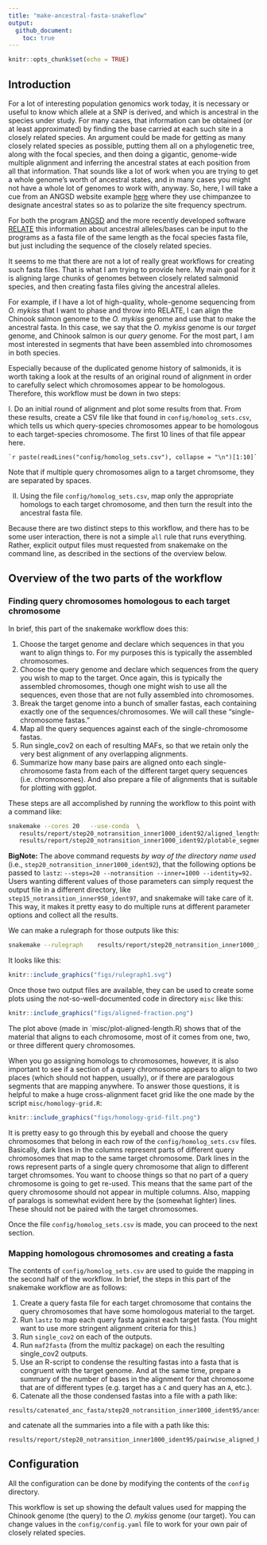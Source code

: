 ```yaml
---
title: "make-ancestral-fasta-snakeflow"
output: 
  github_document:
    toc: true
---
```


```r
knitr::opts_chunk$set(echo = TRUE)
```

## Introduction

For a lot of interesting population genomics work today, it is necessary or useful to know
which allele at a SNP is derived, and which is ancestral in the species under study.
For many cases, that information can be obtained (or at least approximated) by finding the
base carried at each such site in a closely related species.  An argument could be made for
getting as many closely related species as possible, putting
them all on a phylogenetic tree, along with the focal species, and then doing a gigantic,
genome-wide multiple alignment and inferring the ancestral states at each position
from all that information.  That sounds like a lot of work when you are
trying to get a whole genome's worth of ancestral states, and in many cases you might not
have a whole lot of genomes to work with, anyway.  So, here, I will take a cue from
an ANGSD website example [here](http://www.popgen.dk/angsd/index.php/Thetas,Tajima,Neutrality_tests)
where they use chimpanzee to designate ancestral states so as to polarize the site frequency
spectrum.

For both the program [ANGSD](http://www.popgen.dk/angsd/index.php/ANGSD) and the more recently
developed software [RELATE](https://myersgroup.github.io/relate/) this information about
ancestral alleles/bases can be input to the programs as a fasta file of the same length as the
focal species fasta file, but just including the sequence of the closely related species.  

It seems to me that there are not a lot of really great workflows for creating such fasta
files.  That is what I am trying to provide here.  My main goal for it is aligning large chunks
of genomes between closely related salmonid species, and then creating fasta files giving the
ancestral alleles.

For example, if I have a lot of high-quality, whole-genome sequencing from _O. mykiss_ that I
want to phase and throw into RELATE, I can align the Chinook salmon genome to the _O. mykiss_
genome and use that to make the ancestral fasta.  In this case, we say that the _O. mykiss_
genome is our _target_ genome, and Chinook salmon is our _query_ genome.  For the most part,
I am most interested in segments that have been assembled into chromosomes in both species.

Especially because of the duplicated genome history of salmonids, it is worth taking
a look at the results of an original round of alignment in order to carefully select
which chromosomes appear to be homologous.  Therefore, this workflow must be down in
two steps:

I. Do an initial round of alignment and plot some results from that.
From these results, create a CSV file like that found in `config/homolog_sets.csv`,
which tells us which query-species chromosomes appear to be homologous to
each target-species chromosome. The first 10 lines of that file appear here.
```csv
`r paste(readLines("config/homolog_sets.csv"), collapse = "\n")[1:10]`
```
Note that if multiple query chromosomes align to a target chromsome, they are separated
by spaces.

II. Using the file `config/homolog_sets.csv`, map only the appropriate homologs to
each target chromosome, and then turn the result into the ancestral fasta file.

Because there are two distinct steps to this workflow, and there has to be some
user interaction, there is not a simple `all` rule that runs everything.  Rather,
explicit output files must requested from snakemake on the command line, as described
in the sections of the overview below.

## Overview of the two parts of the workflow

### Finding query chromosomes homologous to each target chromosome

In brief, this part of the snakemake workflow does this:

1. Choose the target genome and declare which sequences in that you want to align things
to. For my purposes this is typically the assembled chromosomes.
2. Choose the query genome and declare which sequences from the query you wish to map to the
target.  Once again, this is typically the assembled chromosomes, though one might wish to
use all the sequences, even those that are not fully assembled into chromosomes.
3. Break the target genome into a bunch of smaller fastas, each containing exactly one of the
sequences/chromosomes. We will call these "single-chromosome fastas."
4. Map all the query sequences against each of the single-chromosome fastas.
5. Run single_cov2 on each of resulting MAFs, so that we retain only the very best alignment of
any overlapping alignments.
6. Summarize how many base pairs are aligned onto each single-chromosome fasta from each of the
different target query sequences (i.e. chromosomes). And also prepare a file of alignments
that is suitable for plotting with ggplot. 

These steps are all accomplished by running the
workflow to this point with a command like:
```bash
snakemake --cores 20   --use-conda  \
   results/report/step20_notransition_inner1000_ident92/aligned_lengths.tsv \
   results/report/step20_notransition_inner1000_ident92/plotable_segments.tsv
```
**BigNote:** The above command requests _by way of the directory name used_ (i.e.,
`step20_notransition_inner1000_ident92`), that the following
options be passed to `lastz`: `--steps=20 --notransition --inner=1000 --identity=92.`
Users wanting different values of those parameters can simply request the output
file in a different directory, like `step15_notransition_inner950_ident97`, and
snakemake will take care of it.  This way, it makes it pretty easy to do multiple
runs at different parameter options and collect all the results.

We can make a rulegraph for those outputs like this:
```sh
snakemake --rulegraph    results/report/step20_notransition_inner1000_ident92/aligned_lengths.tsv   results/report/step20_notransition_inner1000_ident92/plotable_segments.tsv | dot -Tsvg > figs/rulegraph1.svg
```
It looks like this:

```r
knitr::include_graphics("figs/rulegraph1.svg")
```


Once those two output files are available, they can be used to create some plots using the
not-so-well-documented code in directory `misc` like this:
```r
knitr::include_graphics("figs/aligned-fraction.png")
```

The plot above (made in `misc/plot-aligned-length.R) shows that of the
material that aligns to each chromosome, most of it comes
from one, two, or three different query chromosomes.

When you go assigning homologs to chromosomes, however, it is also important
to see if a section of a query chromosome appears to align to two places (which should
not happen, usually), or if there are paralogous segments that are mapping anywhere.
To answer those questions, it is helpful to make a huge cross-alignment facet grid like the
one made by the script `misc/homology-grid.R`:
```r
knitr::include_graphics("figs/homology-grid-filt.png")
```

It is pretty easy to go through this by eyeball and choose the query chromosomes
that belong in each row of the `config/homolog_sets.csv` files.  Basically, dark
lines in the columns represent parts of different query chromosomes that map to the same
target chromosome. Dark lines in the rows represent parts of a single query chromosome
that align to different target chromsomes. You want to choose things so that no part of a query chromosome
is going to get re-used.  This means that the same part of the query chromosome
should not appear in multiple columns.  Also, mapping of paralogs is somewhat evident here
by the (somewhat lighter) lines.  These should not be paired with the target chromosomes.

Once the file `config/homolog_sets.csv` is made, you can proceed to the next section.



### Mapping homologous chromosomes and creating a fasta

The contents of `config/homolog_sets.csv` are used to guide the mapping in the
second half of the workflow.  In brief, the steps in this part of the snakemake
workflow are as follows:

1. Create a query fasta file for each target chromosome that contains the query chromosomes
that have some homologous material to the target. 
2. Run `lastz` to map each query fasta against each target fasta.  (You might want to use
more stringent alignment criteria for this.)
3. Run `single_cov2` on each of the outputs. 
4. Run `maf2fasta` (from the multiz package) on each the resulting single_cov2 outputs.
5. Use an R-script to condense the resulting fastas into a fasta that is congruent with
the target genome.  And at the same time, prepare a summary of the number of bases
in the alignment for that chromosome that are of different types (e.g. target has a `C` and
query has an `A`, etc.).
6. Catenate all the those condensed fastas into a file with a path like:
```
results/catenated_anc_fasta/step20_notransition_inner1000_ident95/ancestral.fna
```
and catenate all the summaries into a file with a path like this:
```
results/report/step20_notransition_inner1000_ident95/pairwise_aligned_base_summary.csv
```



## Configuration

All the configuration can be done by modifying the contents of the `config` directory. 

This workflow is set up showing the default values used for mapping the Chinook genome (the
query) to the _O. mykiss_ genome (our target).  You can change values in the
`config/config.yaml` file to work for your own pair of closely related species.  

